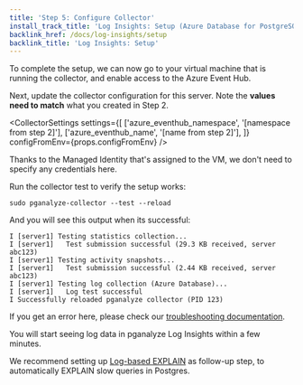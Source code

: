 ```yaml
---
title: 'Step 5: Configure Collector'
install_track_title: 'Log Insights: Setup (Azure Database for PostgreSQL)'
backlink_href: /docs/log-insights/setup
backlink_title: 'Log Insights: Setup'
---
```



To complete the setup, we can now go to your virtual machine that is running the collector, and enable access to the Azure Event Hub.

Next, update the collector configuration for this server. Note the **values need to match** what you created in Step 2.

<CollectorSettings settings={[
  ['azure_eventhub_namespace', '[namespace from step 2]'],
  ['azure_eventhub_name', '[name from step 2]'],
]} configFromEnv={props.configFromEnv} />

Thanks to the Managed Identity that's assigned to the VM, we don't need to specify any credentials here.

Run the collector test to verify the setup works:

```
sudo pganalyze-collector --test --reload
```

And you will see this output when its successful:

```
I [server1] Testing statistics collection...
I [server1]   Test submission successful (29.3 KB received, server abc123)
I [server1] Testing activity snapshots...
I [server1]   Test submission successful (2.44 KB received, server abc123)
I [server1] Testing log collection (Azure Database)...
I [server1]   Log test successful
I Successfully reloaded pganalyze collector (PID 123)
```

If you get an error here, please check our
[troubleshooting documentation](https://pganalyze.com/docs/log-insights/setup/azure-database/troubleshooting).

<PublicOnly>
  <p>You will start seeing log data in pganalyze Log Insights within a few minutes.</p>
  <p>
    We recommend setting up <a href="/docs/explain/setup/log_explain/01_create_helper_functions">Log-based EXPLAIN</a>
    as follow-up step, to automatically EXPLAIN slow queries in Postgres.
  </p>
</PublicOnly>
